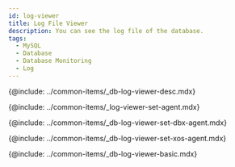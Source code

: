 ```yaml
---
id: log-viewer
title: Log File Viewer
description: You can see the log file of the database.
tags:
  - MySQL
  - Database
  - Database Monitoring
  - Log
---
```



<Note product='MySQL' link='../mysql-v1/log-viewer' />

<!-- Overview -->

{@include: ../common-items/_db-log-viewer-desc.mdx}

<!-- 사용 설정 안내-->

{@include: ../common-items/_log-viewer-set-agent.mdx}

<!-- DBX 에이전트 -->

{@include: ../common-items/_db-log-viewer-set-dbx-agent.mdx}

<!-- XOS 에이전트 -->

{@include: ../common-items/_db-log-viewer-set-xos-agent.mdx}

<!-- 기본 화면 안내 -->

{@include: ../common-items/_db-log-viewer-basic.mdx}
